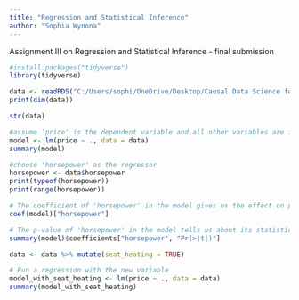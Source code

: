 ```yaml
---
title: "Regression and Statistical Inference"
author: "Sophia Wynona"
---
```


::: callout-note
Assignment III on Regression and Statistical Inference - final submission
:::

```r
#install.packages("tidyverse")
library(tidyverse)

data <- readRDS("C:/Users/sophi/OneDrive/Desktop/Causal Data Science for Business Analytics 2023/gitclone/cdsba-swynona/assets/Causal_Data_Science_Data/car_prices.rds")
print(dim(data))

str(data)

#assume 'price' is the dependent variable and all other variables are independent
model <- lm(price ~ ., data = data)
summary(model)

#choose 'horsepower' as the regressor
horsepower <- data$horsepower
print(typeof(horsepower))
print(range(horsepower))

# The coefficient of 'horsepower' in the model gives us the effect on price
coef(model)["horsepower"]

# The p-value of 'horsepower' in the model tells us about its statistical significance
summary(model)$coefficients["horsepower", "Pr(>|t|)"]

data <- data %>% mutate(seat_heating = TRUE)

# Run a regression with the new variable
model_with_seat_heating <- lm(price ~ ., data = data)
summary(model_with_seat_heating)

```